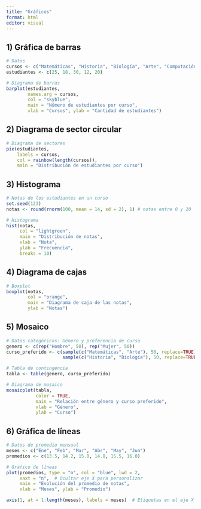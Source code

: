```yaml
---
title: "Gráficos"
format: html
editor: visual
---
```


## 1) Gráfica de barras

```r
# Datos
cursos <- c("Matemáticas", "Historia", "Biología", "Arte", "Computación")
estudiantes <- c(25, 18, 30, 12, 20)

# Diagrama de barras
barplot(estudiantes,
        names.arg = cursos,
        col = "skyblue",
        main = "Número de estudiantes por curso",
        xlab = "Cursos", ylab = "Cantidad de estudiantes")
```

## 2) Diagrama de sector circular

```r
# Diagrama de sectores
pie(estudiantes,
    labels = cursos,
    col = rainbow(length(cursos)),
    main = "Distribución de estudiantes por curso")
```

## 3) Histograma

```r
# Notas de los estudiantes en un curso
set.seed(123)
notas <- round(rnorm(100, mean = 14, sd = 2), 1) # notas entre 0 y 20

# Histograma
hist(notas,
     col = "lightgreen",
     main = "Distribución de notas",
     xlab = "Nota",
     ylab = "Frecuencia",
     breaks = 10)
```

## 4) Diagrama de cajas

```r
# Boxplot
boxplot(notas,
        col = "orange",
        main = "Diagrama de caja de las notas",
        ylab = "Notas")
```

## 5) Mosaico

```r
# Datos categóricos: Género y preferencia de curso
genero <- c(rep("Hombre", 50), rep("Mujer", 50))
curso_preferido <- c(sample(c("Matemáticas", "Arte"), 50, replace=TRUE),
                     sample(c("Historia", "Biología"), 50, replace=TRUE))

# Tabla de contingencia
tabla <- table(genero, curso_preferido)

# Diagrama de mosaico
mosaicplot(tabla,
           color = TRUE,
           main = "Relación entre género y curso preferido",
           xlab = "Género",
           ylab = "Curso")
```

## 6) Gráfica de líneas

```r
# Datos de promedio mensual
meses <- c("Ene", "Feb", "Mar", "Abr", "May", "Jun")
promedios <- c(13.5, 14.2, 15.0, 14.8, 15.5, 16.0)

# Gráfico de líneas
plot(promedios, type = "o", col = "blue", lwd = 2,
     xaxt = "n",  # Ocultar eje X para personalizar
     main = "Evolución del promedio de notas",
     xlab = "Meses", ylab = "Promedio")

axis(1, at = 1:length(meses), labels = meses)  # Etiquetas en el eje X

```
